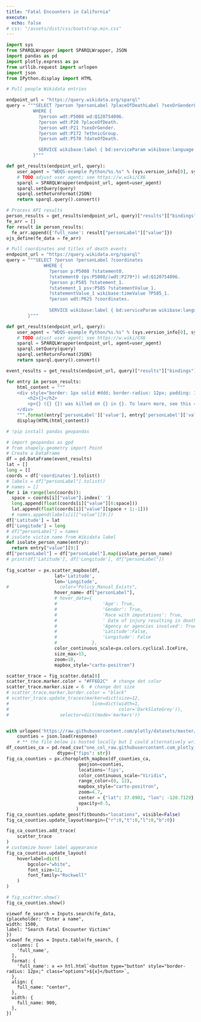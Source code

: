 ```yaml
---
title: "Fatal Encounters in California"
execute:
  echo: false
# css: "/assets/dist/css/bootstrap.min.css"
---
```


```python
import sys
from SPARQLWrapper import SPARQLWrapper, JSON 
import pandas as pd
import plotly.express as px
from urllib.request import urlopen
import json
from IPython.display import HTML
```
```python
# Pull people Wikidata entries 

endpoint_url = "https://query.wikidata.org/sparql"
query = """SELECT ?person ?personLabel ?placeOfDeathLabel ?sexOrGenderLabel ?ethnicGroupLabel ?dateOfDeathLabel
          WHERE {
            ?person wdt:P5008 wd:Q120754096.
            ?person wdt:P20 ?placeOfDeath.
            ?person wdt:P21 ?sexOrGender.
            ?person wdt:P172 ?ethnicGroup.
            ?person wdt:P570 ?dateOfDeath.

            SERVICE wikibase:label { bd:serviceParam wikibase:language "en". }
          }"""

def get_results(endpoint_url, query):
    user_agent = "WDQS-example Python/%s.%s" % (sys.version_info[0], sys.version_info[1])
    # TODO adjust user agent; see https://w.wiki/CX6
    sparql = SPARQLWrapper(endpoint_url, agent=user_agent)
    sparql.setQuery(query)
    sparql.setReturnFormat(JSON)
    return sparql.query().convert()
```
```python
# Process API results
person_results = get_results(endpoint_url, query)["results"]["bindings"]
fe_arr = []
for result in person_results:
  fe_arr.append({'full_name': result["personLabel"]["value"]})
ojs_define(fe_data = fe_arr)
```
```python
# Pull coordinates and titles of death events
endpoint_url = "https://query.wikidata.org/sparql"
query = """SELECT ?person ?personLabel ?coordinates
              WHERE {
                ?person p:P5008 ?statement0.
                ?statement0 (ps:P5008/(wdt:P279*)) wd:Q120754096.
                ?person p:P585 ?statement_1.
                ?statement_1 psv:P585 ?statementValue_1.
                ?statementValue_1 wikibase:timeValue ?P585_1.
                ?person wdt:P625 ?coordinates.
                
                SERVICE wikibase:label { bd:serviceParam wikibase:language "en". }
        }"""

def get_results(endpoint_url, query):
    user_agent = "WDQS-example Python/%s.%s" % (sys.version_info[0], sys.version_info[1])
    # TODO adjust user agent; see https://w.wiki/CX6
    sparql = SPARQLWrapper(endpoint_url, agent=user_agent)
    sparql.setQuery(query)
    sparql.setReturnFormat(JSON)
    return sparql.query().convert()

event_results = get_results(endpoint_url, query)["results"]["bindings"]
```
```python
for entry in person_results:
    html_content = """
    <div style="border: 1px solid #ddd; border-radius: 12px; padding: 10px; margin: 10px;">
        <h2>{}</h2>
        <p>{} ({} {}) was killed on {} in {}. To learn more, see this <a>article</a></p>
    </div>
    """.format(entry['personLabel']['value'], entry['personLabel']['value'], entry['ethnicGroupLabel']['value'][:-1], entry['sexOrGenderLabel']['value'], entry['dateOfDeathLabel']['value'], entry['placeOfDeathLabel']['value'])
    display(HTML(html_content)) 
```
```python
# !pip install pandas geopandas

# import geopandas as gpd
# from shapely.geometry import Point
# Create a DataFrame 
df = pd.DataFrame(event_results)
lat = []
long = []
coords = df['coordinates'].tolist()
# labels = df["personLabel"].tolist()
# names = []
for i in range(len(coords)):
  space = coords[i]["value"].index(' ')
  long.append(float(coords[i]["value"][6:space]))
  lat.append(float(coords[i]["value"][space + 1:-1]))
  # names.append(labels[i]["value"][9:])
df['Latitude'] = lat
df['Longitude'] = long
# df["personLabel"] = names
# isolate victim name from Wikidata label
def isolate_person_name(entry): 
  return entry["value"][9:]
df["personLabel"] = df["personLabel"].map(isolate_person_name)
# print(df['Latitude'], df['Longitude'], df["personLabel"])
  
fig_scatter = px.scatter_mapbox(df, 
                  lat='Latitude',
                  lon='Longitude',
#                   color="Policy_Manual_Exists", 
                  hover_name= df["personLabel"],
                  # hover_data={ 
                  #                 'Age': True, 
                  #                 'Gender': True, 
                  #                 'Race with imputations': True, 
                  #                 ' Date of injury resulting in death (month/day/year)': True, 
                  #                 'Agency or agencies involved': True,
                  #                 'Latitude':False,
                  #                 'Longitude': False
                  #             },
                  color_continuous_scale=px.colors.cyclical.IceFire, 
                  size_max=15, 
                  zoom=10,
                  mapbox_style="carto-positron")

scatter_trace = fig_scatter.data[0]
scatter_trace.marker.color = "#FF6D2C"  # change dot color
scatter_trace.marker.size = 6  # change dot size
# scatter_trace.marker.border.color = "black"
# scatter_trace.update_traces(marker=dict(size=12,
#                               line=dict(width=1,
#                                         color='DarkSlateGrey')),
#                   selector=dict(mode='markers')) 


with urlopen('https://raw.githubusercontent.com/plotly/datasets/master/geojson-counties-fips.json') as response:
    counties = json.load(response)
    # ** the file below is hosted locally but I could alternatively write code that removes all the non-CA fip codes from the DF 
df_counties_ca = pd.read_csv("one_col_raw.githubusercontent.com_plotly_datasets_master_fips-unemp-16.csv",  
                   dtype={"fips": str})
fig_ca_counties = px.choropleth_mapbox(df_counties_ca, 
                           geojson=counties, 
                           locations='fips',
                           color_continuous_scale="Viridis",
                           range_color=(0, 12),
                           mapbox_style="carto-positron",
                           zoom=4.7, 
                           center = {"lat": 37.0902, "lon": -120.7129},
                           opacity=0.5,
                          )
fig_ca_counties.update_geos(fitbounds="locations", visible=False)
fig_ca_counties.update_layout(margin={"r":0,"t":0,"l":0,"b":0})

fig_ca_counties.add_trace(
    scatter_trace
)
# customize hover label appearance
fig_ca_counties.update_layout(
    hoverlabel=dict(
        bgcolor="white",
        font_size=12,
        font_family="Rockwell"
    )
)

# fig_scatter.show()
fig_ca_counties.show()
```
```ojs
viewof fe_search = Inputs.search(fe_data, 
{placeholder: "Enter a name", 
width: 1500,
label: "Search Fatal Encounter Victims"
})
viewof fe_rows = Inputs.table(fe_search, {
  columns: [
    'full_name',
  ],
  format: {
    'full_name': x => htl.html`<button type="button" style="border-radius: 12px;" class="options">${x}</button>`,
  },
  align: {
    full_name: "center",
  },
  width: {
    full_name: 900,
  },
})
```

